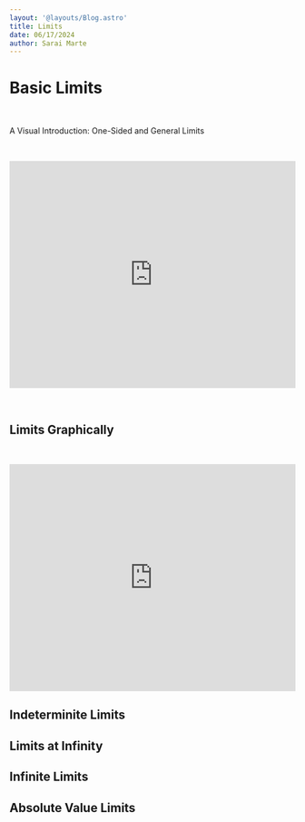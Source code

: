 ```yaml
---
layout: '@layouts/Blog.astro'
title: Limits
date: 06/17/2024
author: Sarai Marte
---
```


# Basic Limits

&nbsp;&nbsp;&nbsp;&nbsp;

A Visual Introduction: One-Sided and General Limits

&nbsp;&nbsp;&nbsp;&nbsp;

<iframe width="100%" height="400" src="https://www.youtube.com/embed/Uoj4zKH6vJk?si=sB_K24vA1Rh9bp3I" title="YouTube video player" frameborder="0" allow="accelerometer; autoplay; clipboard-write; encrypted-media; gyroscope; picture-in-picture; web-share" referrerpolicy="strict-origin-when-cross-origin" allowfullscreen></iframe>

&nbsp;&nbsp;&nbsp;&nbsp;

## Limits Graphically 

&nbsp;&nbsp;&nbsp;&nbsp;

<iframe width="100%" height="400" src="https://www.youtube.com/embed/wP29W9zwScU?si=i43G1sZiXXsItf2V" title="YouTube video player" frameborder="0" allow="accelerometer; autoplay; clipboard-write; encrypted-media; gyroscope; picture-in-picture; web-share" referrerpolicy="strict-origin-when-cross-origin" allowfullscreen></iframe>

## Indeterminite Limits
## Limits at Infinity
## Infinite Limits
## Absolute Value Limits
## 